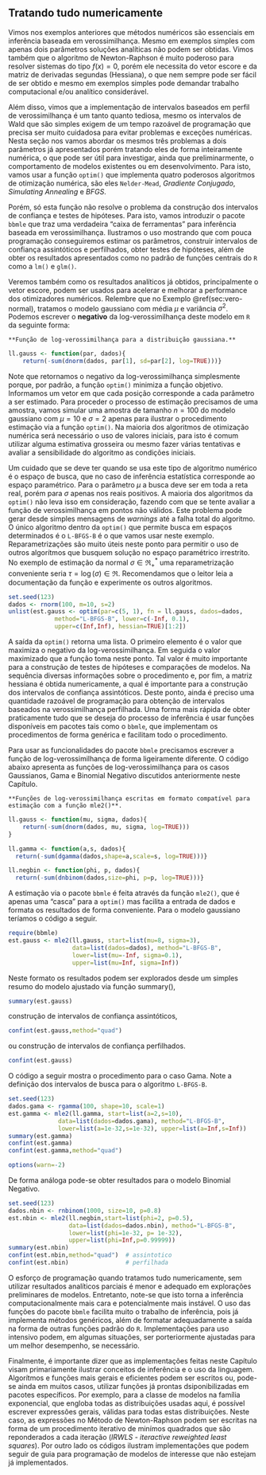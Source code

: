 ## Tratando tudo numericamente


Vimos nos exemplos anteriores que métodos numéricos são essenciais em inferência
baseada em verossimilhança. Mesmo em exemplos simples com apenas dois parâmetros
soluções analíticas não podem ser obtidas. Vimos também que o algoritmo de
Newton-Raphson é muito poderoso para resolver sistemas do tipo $f(x)=0$, porém
ele necessita do vetor escore e da matriz de derivadas segundas (Hessiana), o
que nem sempre pode ser fácil de ser obtido e mesmo em exemplos simples pode
demandar trabalho computacional e/ou analítico considerável.

Além disso, vimos que a implementação de intervalos baseados em perfil de
verossimilhança é um tanto quanto tediosa, mesmo os intervalos de Wald que são
simples exigem de um tempo razoável de programação que precisa ser muito
cuidadosa para evitar problemas e exceções numéricas.  Nesta seção nos vamos
abordar os mesmos três problemas a dois parâmetros já apresentados porém
tratando eles de forma inteiramente numérica, o que pode ser útil para
investigar, ainda que preliminarmente, o comportamento de modelos existentes ou
em desenvolvimento.  Para isto, vamos usar a função `optim()` que
implementa quatro poderosos algoritmos de otimização numérica, são eles
`Nelder-Mead`, *Gradiente Conjugado*, *Simulating Annealing* e *BFGS*.

Porém, só esta função não resolve o problema da construção dos intervalos de
confiança e testes de hipóteses. Para isto, vamos introduzir o pacote
`bbmle` que traz uma verdadeira "caixa de ferramentas" para inferência
baseada em verossimilhança.  Ilustramos o uso mostrando que com pouca
programação conseguiremos estimar os parâmetros, construir intervalos de
confiança assintóticos e perfilhados, obter testes de hipóteses, além de obter
os resultados apresentados como no padrão de funções centrais do `R` como a
`lm()` e `glm()`.

Veremos também como os resultados analíticos já obtidos, principalmente o vetor
escore, podem ser usados para acelerar e melhorar a performance dos otimizadores
numéricos. Relembre que no Exemplo \@ref(sec:vero-normal), tratamos o modelo
gaussiano com média $\mu$ e variância $\sigma^2$. Podemos escrever o
**negativo** da log-verossimilhança deste modelo em `R` da seguinte forma:

```lemma
**Função de log-verossimilhança para a distribuição gaussiana.**
```

```r
ll.gauss <- function(par, dados){
    return(-sum(dnorm(dados, par[1], sd=par[2], log=TRUE)))}
```

Note que retornamos o negativo da log-verossimilhança simplesmente porque, por
padrão, a função `optim()` minimiza a função objetivo.  Informamos um vetor
em que cada posição corresponde a cada parâmetro a ser estimado.  Para proceder
o processo de estimação precisamos de uma amostra, vamos simular uma amostra de
tamanho $n=100$ do modelo gaussiano com $\mu=10$ e $\sigma=2$ apenas para
ilustrar o procedimento estimação via a função `optim()`.  Na maioria dos
algoritmos de otimização numérica será necessário o uso de valores iniciais,
para isto é comum utilizar alguma estimativa grosseira ou mesmo fazer várias
tentativas e avaliar a sensibilidade do algoritmo as condições iniciais.

Um cuidado que se deve ter quando se usa este tipo de algoritmo numérico é o
espaço de busca, que no caso de inferência estatística corresponde ao espaço
paramétrico.  Para o parâmetro $\mu$ a busca deve ser em toda a reta real, porém
para $\sigma$ apenas nos reais positivos.  A maioria dos algoritmos da
`optim()` não leva isso em consideração, fazendo com que se tente avaliar a
função de verossimilhança em pontos não válidos.  Este problema pode gerar desde
simples mensagens de *warnings* até a falha total do algoritmo.  O único
algoritmo dentro da `optim()` que permite busca em espaços determinados é o
`L-BFGS-B` é o que vamos usar neste exemplo.  Reparametrizações são muito
úteis neste ponto para permitir o uso de outros algorítmos que busquem solução
no espaço paramétrico irrestrito. No exemplo de estimação da normal $\sigma \in \Re^*_{+}$
uma reparametrização conveniente seria $\tau = \log(\sigma) \in \Re$.
Recomendamos que o leitor leia a documentação da função e experimente os outros
algoritmos.


```r
set.seed(123)
dados <- rnorm(100, m=10, s=2)
unlist(est.gauss <- optim(par=c(5, 1), fn = ll.gauss, dados=dados, 
             method="L-BFGS-B", lower=c(-Inf, 0.1),
             upper=c(Inf,Inf), hessian=TRUE)[1:2])
```

A saída da `optim()` retorna uma lista. 
O primeiro elemento é o valor que maximiza o negativo da log-verossimilhança.
Em seguida o valor maximizado que a função toma neste ponto.
Tal valor é muito importante para a construção de testes de hipóteses e comparações de modelos.
Na sequência diversas informações sobre o procedimento e, por fim, a matriz hessiana é obtida numericamente, 
a qual é importante para a construção dos intervalos de confiança assintóticos. 
Deste ponto, ainda é preciso uma quantidade razoável de programação para obtenção de intervalos baseados na verossimilhança perfilhada. 
Uma forma mais rápida de obter praticamente tudo que se deseja do processo de inferência é usar
funções disponíveis em pacotes tais como o `bbmle`, que implementam os procedimentos de forma genérica
e facilitam todo o procedimento. 


Para usar as funcionalidades do  pacote `bbmle` precisamos escrever a função de log-verossimilhança de forma ligeiramente diferente. 
O código abaixo apresenta as funções de log-verossimilhança para os casos Gaussianos, Gama e Binomial Negativo discutidos anteriormente
neste Capítulo.

```lemma
**Funções de log-verossimilhança escritas em formato compatível para estimação com a função mle2()**.
```


```r
ll.gauss <- function(mu, sigma, dados){
    return(-sum(dnorm(dados, mu, sigma, log=TRUE)))
}

ll.gamma <- function(a,s, dados){
  return(-sum(dgamma(dados,shape=a,scale=s, log=TRUE)))}

ll.negbin <- function(phi, p, dados){
  return(-sum(dnbinom(dados,size=phi, p=p, log=TRUE)))}
```

A estimação via o pacote `bbmle` é feita através da função `mle2()`, 
que é apenas uma "casca"\ para a `optim()` mas facilita a entrada de dados e
formata os resultados de forma conveniente.
Para o modelo gaussiano teríamos o código a seguir.

```r
require(bbmle)
est.gauss <- mle2(ll.gauss, start=list(mu=8, sigma=3), 
                  data=list(dados=dados), method="L-BFGS-B", 
                  lower=list(mu=-Inf, sigma=0.1), 
                  upper=list(mu=Inf, sigma=Inf))
```

Neste formato os resultados podem ser explorados desde 
um simples resumo do modelo ajustado via função summary(),

```r
summary(est.gauss)
```

construção de intervalos de confiança assintóticos,


```r
confint(est.gauss,method="quad")
```


ou construção de intervalos de confiança perfilhados.

```r
confint(est.gauss)
```

O código a seguir mostra o procedimento para o caso Gama. 
Note a definição dos intervalos de busca para o algoritmo `L-BFGS-B`.


```r
set.seed(123)
dados.gama <- rgamma(100, shape=10, scale=1)
est.gamma <- mle2(ll.gamma, start=list(a=2,s=10), 
              data=list(dados=dados.gama), method="L-BFGS-B", 
              lower=list(a=1e-32,s=1e-32), upper=list(a=Inf,s=Inf))
summary(est.gamma)
confint(est.gamma)
confint(est.gamma,method="quad")
```

```r
options(warn=-2)
```

De forma análoga pode-se obter resultados para o modelo Binomial Negativo.

```r
set.seed(123)
dados.nbin <- rnbinom(1000, size=10, p=0.8)
est.nbin <- mle2(ll.negbin,start=list(phi=2, p=0.5), 
                 data=list(dados=dados.nbin), method="L-BFGS-B", 
                 lower=list(phi=1e-32, p= 1e-32), 
                 upper=list(phi=Inf,p=0.99999))
summary(est.nbin)
confint(est.nbin,method="quad")  # assintotico
confint(est.nbin)                # perfilhada
```

O esforço de programação quando tratamos tudo numericamente, sem utilizar resultados analíticos parciais é menor
e adequado em explorações preliminares de modelos. 
Entretanto, note-se que isto torna a inferência computacionalmente mais cara e potencialmente mais instável.
O uso das funções do pacote `bbmle` facilita muito o trabalho de inferência, 
pois já implementa métodos genéricos, além de 
formatar adequadamente a saída na forma de outras funções padrão do `R`. 
Implementações para uso intensivo podem, em algumas situações, ser porteriormente ajustadas para 
um melhor desempenho, se necessário.

Finalmente, é importante dizer que as implementações feitas neste Capítulo visam primariamente
ilustrar conceitos de inferência e o uso da linguagem.
Algorítmos e funções mais gerais e eficientes podem ser escritos ou, pode-se ainda em muitos casos, 
utilizar funções já prontas dsiponibilizadas em pacotes específicos.
Por exemplo, para a classe de modelos na família exponencial, que engloba todas as distribuições usadas aqui,
é possível escrever expressões gerais, válidas para todas estas distribuições.
Neste caso, as expressões no Método de Newton-Raphson
podem ser escritas na forma de um procedimento iterativo de minímos quadrados que são reponderados a cada iteração
(*IRWLS - iteractive reweighted least squares*).
Por outro lado os códigos ilustram implementações que podem seguir de guia para programação de modelos de interesse que não estejam
já implementados.
